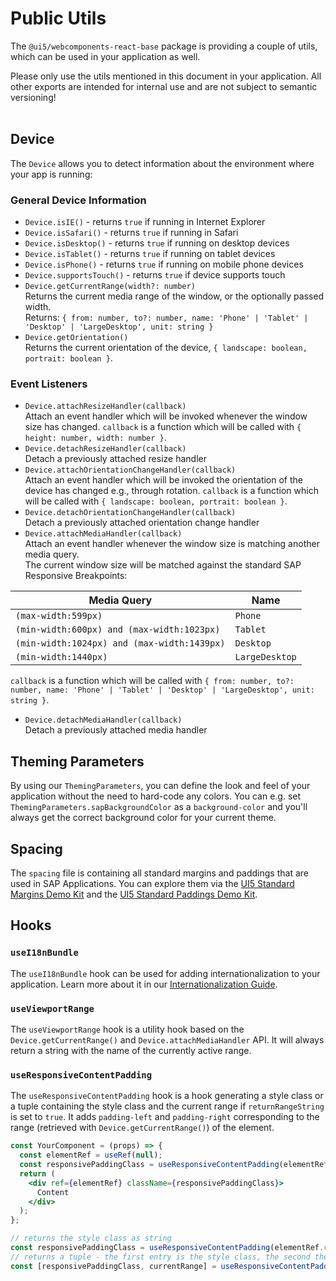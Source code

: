 
<Meta title="Knowledge Base/Public Utils" />

# Public Utils

The `@ui5/webcomponents-react-base` package is providing a couple of utils, which can be used in your application as well.

<MessageStrip design={MessageStripDesign.Warning} hideCloseButton>
  Please only use the utils mentioned in this document in your application. All other exports are intended for internal
  use and are not subject to semantic versioning!
</MessageStrip>

<br />
<br />

<TableOfContent />

## Device

<ImportStatement moduleName="Device" packageName="'@ui5/webcomponents-react-base'" />

The `Device` allows you to detect information about the environment where your app is running:

### General Device Information

- `Device.isIE()` - returns `true` if running in Internet Explorer
- `Device.isSafari()` - returns `true` if running in Safari
- `Device.isDesktop()` - returns `true` if running on desktop devices
- `Device.isTablet()` - returns `true` if running on tablet devices
- `Device.isPhone()` - returns `true` if running on mobile phone devices
- `Device.supportsTouch()` - returns `true` if device supports touch
- `Device.getCurrentRange(width?: number)` <br />
  Returns the current media range of the window, or the optionally passed width. <br />
  Returns: `{ from: number, to?: number, name: 'Phone' | 'Tablet' | 'Desktop' | 'LargeDesktop', unit: string }`
- `Device.getOrientation()` <br />
  Returns the current orientation of the device, `{ landscape: boolean, portrait: boolean }`.

### Event Listeners

- `Device.attachResizeHandler(callback)` <br />
  Attach an event handler which will be invoked whenever the window size has changed.
  `callback` is a function which will be called with `{ height: number, width: number }`.
- `Device.detachResizeHandler(callback)` <br />
  Detach a previously attached resize handler
- `Device.attachOrientationChangeHandler(callback)` <br />
  Attach an event handler which will be invoked the orientation of the device has changed e.g., through rotation.
  `callback` is a function which will be called with `{ landscape: boolean, portrait: boolean }`.
- `Device.detachOrientationChangeHandler(callback)` <br />
  Detach a previously attached orientation change handler
- `Device.attachMediaHandler(callback)` <br />
  Attach an event handler whenever the window size is matching another media query. <br />
  The current window size will be matched against the standard SAP Responsive Breakpoints:

| Media Query                                 | Name           |
| ------------------------------------------- | -------------- |
| `(max-width:599px)`                         | `Phone`        |
| `(min-width:600px) and (max-width:1023px)`  | `Tablet`       |
| `(min-width:1024px) and (max-width:1439px)` | `Desktop`      |
| `(min-width:1440px)`                        | `LargeDesktop` |

`callback` is a function which will be called with
`{ from: number, to?: number, name: 'Phone' | 'Tablet' | 'Desktop' | 'LargeDesktop', unit: string }`.

- `Device.detachMediaHandler(callback)` <br />
  Detach a previously attached media handler

## Theming Parameters

<ImportStatement moduleName="ThemingParameters" packageName="'@ui5/webcomponents-react-base'" />

By using our `ThemingParameters`, you can define the look and feel of your application without the need to hard-code any
colors. You can e.g. set `ThemingParameters.sapBackgroundColor` as a `background-color` and you'll always get the correct
background color for your current theme.

<ThemeableCSSVars />

## Spacing

<ImportStatement moduleName="spacing" packageName="'@ui5/webcomponents-react-base'" />

The `spacing` file is containing all standard margins and paddings that are used in SAP Applications.
You can explore them via the [UI5 Standard Margins Demo Kit](https://ui5.sap.com/#/entity/sap.ui.core.StandardMargins)
and the [UI5 Standard Paddings Demo Kit](https://ui5.sap.com/#/entity/sap.ui.core.ContainerPadding).

## Hooks

### `useI18nBundle`

<ImportStatement moduleName="useI18nBundle" packageName="'@ui5/webcomponents-react-base'" />

The `useI18nBundle` hook can be used for adding internationalization to your application. Learn more about it in our
[Internationalization Guide](?path=/docs/internationalization--page).

### `useViewportRange`

<ImportStatement moduleName="useViewportRange" packageName="'@ui5/webcomponents-react-base'" />

The `useViewportRange` hook is a utility hook based on the `Device.getCurrentRange()` and `Device.attachMediaHandler` API.
It will always return a string with the name of the currently active range.

### `useResponsiveContentPadding`

<ImportStatement moduleName="useResponsiveContentPadding" packageName="'@ui5/webcomponents-react-base'" />

The `useResponsiveContentPadding` hook is a hook generating a style class or a tuple containing the style class and the current range if `returnRangeString` is set to `true`.
It adds `padding-left` and `padding-right` corresponding to the range (retrieved with `Device.getCurrentRange()`) of the element.

```jsx
const YourComponent = (props) => {
  const elementRef = useRef(null);
  const responsivePaddingClass = useResponsiveContentPadding(elementRef.current);
  return (
    <div ref={elementRef} className={responsivePaddingClass}>
      Content
    </div>
  );
};
```

```js
// returns the style class as string
const responsivePaddingClass = useResponsiveContentPadding(elementRef.current);
// returns a tuple - the first entry is the style class, the second the current range string
const [responsivePaddingClass, currentRange] = useResponsiveContentPadding(elementRef.current, true);
```

<Footer />
